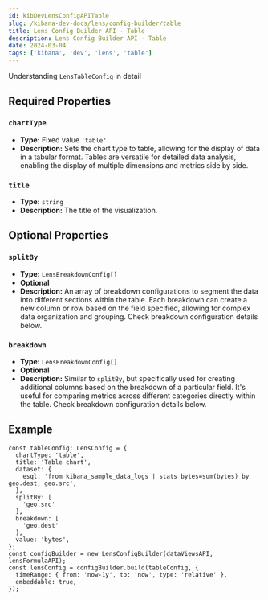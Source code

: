 ```yaml
---
id: kibDevLensConfigAPITable
slug: /kibana-dev-docs/lens/config-builder/table
title: Lens Config Builder API - Table
description: Lens Config Builder API - Table
date: 2024-03-04
tags: ['kibana', 'dev', 'lens', 'table']
---
```



Understanding `LensTableConfig` in detail

## Required Properties

### `chartType`

- **Type:** Fixed value `'table'`
- **Description:** Sets the chart type to table, allowing for the display of data in a tabular format. Tables are versatile for detailed data analysis, enabling the display of multiple dimensions and metrics side by side.

### `title`

- **Type:** `string`
- **Description:** The title of the visualization.

<Dataset />

## Optional Properties

### `splitBy`

- **Type:** `LensBreakdownConfig[]`
- **Optional**
- **Description:** An array of breakdown configurations to segment the data into different sections within the table. Each breakdown can create a new column or row based on the field specified, allowing for complex data organization and grouping. Check breakdown configuration details below.

### `breakdown`

- **Type:** `LensBreakdownConfig[]`
- **Optional**
- **Description:** Similar to `splitBy`, but specifically used for creating additional columns based on the breakdown of a particular field. It's useful for comparing metrics across different categories directly within the table. Check breakdown configuration details below.


<Breakdown />

## Example

```
const tableConfig: LensConfig = {
  chartType: 'table',
  title: 'Table chart',
  dataset: {
    esql: 'from kibana_sample_data_logs | stats bytes=sum(bytes) by geo.dest, geo.src',
  },
  splitBy: [
    'geo.src'
  ],
  breakdown: [
    'geo.dest'
  ],
  value: 'bytes',
};
const configBuilder = new LensConfigBuilder(dataViewsAPI, lensFormulaAPI);
const lensConfig = configBuilder.build(tableConfig, {
  timeRange: { from: 'now-1y', to: 'now', type: 'relative' },
  embeddable: true,
});
```